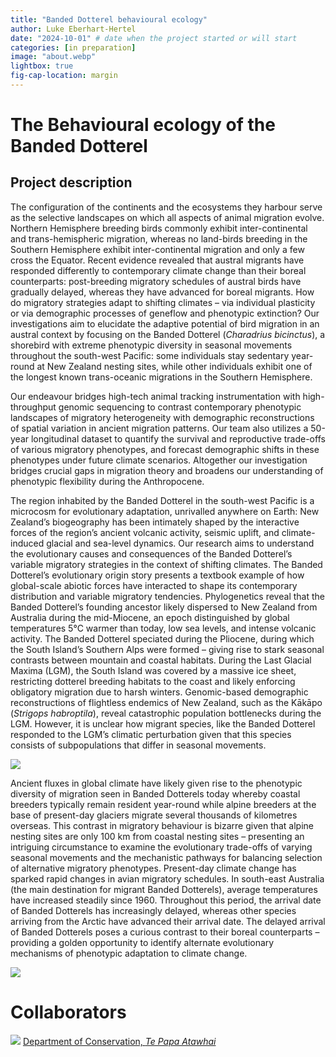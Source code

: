 ```yaml
---
title: "Banded Dotterel behavioural ecology"
author: Luke Eberhart-Hertel
date: "2024-10-01" # date when the project started or will start
categories: [in preparation]
image: "about.webp"
lightbox: true
fig-cap-location: margin
---
```


# The Behavioural ecology of the Banded Dotterel

## Project description

The configuration of the continents and the ecosystems they harbour serve as the selective landscapes on which all aspects of animal migration evolve. Northern Hemisphere breeding birds commonly exhibit inter-continental and trans-hemispheric migration, whereas no land-birds breeding in the Southern Hemisphere exhibit inter-continental migration and only a few cross the Equator. Recent evidence revealed that austral migrants have responded differently to contemporary climate change than their boreal counterparts: post-breeding migratory schedules of austral birds have gradually delayed, whereas they have advanced for boreal migrants. How do migratory strategies adapt to shifting climates – via individual plasticity or via demographic processes of geneflow and phenotypic extinction? Our investigations aim to elucidate the adaptive potential of bird migration in an austral context by focusing on the Banded Dotterel (*Charadrius bicinctus*), a shorebird with extreme phenotypic diversity in seasonal movements throughout the south-west Pacific: some individuals stay sedentary year-round at New Zealand nesting sites, while other individuals exhibit one of the longest known trans-oceanic migrations in the Southern Hemisphere. 

Our endeavour bridges high-tech animal tracking instrumentation with high-throughput genomic sequencing to contrast contemporary phenotypic landscapes of migratory heterogeneity with demographic reconstructions of spatial variation in ancient migration patterns. Our team also utilizes a 50-year longitudinal dataset to quantify the survival and reproductive trade-offs of various migratory phenotypes, and forecast demographic shifts in these phenotypes under future climate scenarios. Altogether our investigation bridges crucial gaps in migration theory and broadens our understanding of phenotypic flexibility during the Anthropocene.

The region inhabited by the Banded Dotterel in the south-west Pacific is a microcosm for evolutionary adaptation, unrivalled anywhere on Earth: New Zealand’s biogeography has been intimately shaped by the interactive forces of the region’s ancient volcanic activity, seismic uplift, and climate-induced glacial and sea-level dynamics. Our research aims to understand the evolutionary causes and consequences of the Banded Dotterel's variable migratory strategies in the context of shifting climates. The Banded Dotterel’s evolutionary origin story presents a textbook example of how global-scale abiotic forces have interacted to shape its contemporary distribution and variable migratory tendencies. Phylogenetics reveal that the Banded Dotterel’s founding ancestor likely dispersed to New Zealand from Australia during the mid-Miocene, an epoch distinguished by global temperatures 5°C warmer than today, low sea levels, and intense volcanic activity. The Banded Dotterel speciated during the Pliocene, during which the South Island’s Southern Alps were formed – giving rise to stark seasonal contrasts between mountain and coastal habitats. During the Last Glacial Maxima (LGM), the South Island was covered by a massive ice sheet, restricting dotterel breeding habitats to the coast and likely enforcing obligatory migration due to harsh winters. Genomic-based demographic reconstructions of flightless endemics of New Zealand, such as the Kākāpo (*Strigops habroptila*), reveal catastrophic population bottlenecks during the LGM. However, it is unclear how migrant species, like the Banded Dotterel responded to the LGM’s climatic perturbation given that this species consists of subpopulations that differ in seasonal movements. 

![](Fig1.webp)


Ancient fluxes in global climate have likely given rise to the phenotypic diversity of migration seen in Banded Dotterels today whereby coastal breeders typically remain resident year-round while alpine breeders at the base of present-day glaciers migrate several thousands of kilometres overseas. This contrast in migratory behaviour is bizarre given that alpine nesting sites are only 100 km from coastal nesting sites – presenting an intriguing circumstance to examine the evolutionary trade-offs of varying seasonal movements and the mechanistic pathways for balancing selection of alternative migratory phenotypes. Present-day climate change has sparked rapid changes in avian migratory schedules. In south-east Australia (the main destination for migrant Banded Dotterels), average temperatures have increased steadily since 1960. Throughout this period, the arrival date of Banded Dotterels has increasingly delayed, whereas other species arriving from the Arctic have advanced their arrival date. The delayed arrival of Banded Dotterels poses a curious contrast to their boreal counterparts – providing a golden opportunity to identify alternate evolutionary mechanisms of phenotypic adaptation to climate change.

![](Fig2.webp)


# Collaborators
:::{#DOC .card }
![](https://www.doc.govt.nz/themes/2014/images/DOC_logo_horizontal_RGB_White_Text_1.svg)
[Department of Conservation, *Te Papa Atawhai* ](https://www.doc.govt.nz/)
:::